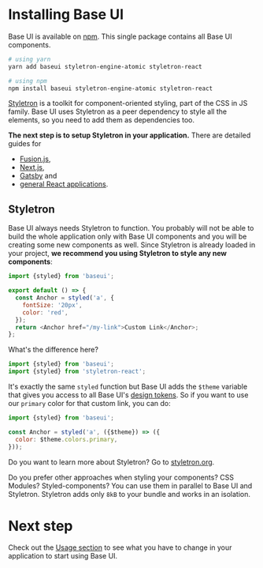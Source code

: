 <!--
Copyright (c) 2018 Uber Technologies, Inc.

This source code is licensed under the MIT license found in the
LICENSE file in the root directory of this source tree.
-->



# Installing Base UI

Base UI is available on [npm](https://npmjs.com/package/baseui). This single package contains all Base UI components.

```bash
# using yarn
yarn add baseui styletron-engine-atomic styletron-react

# using npm
npm install baseui styletron-engine-atomic styletron-react
```

[Styletron](https://www.styletron.org/) is a toolkit for component-oriented styling, part of the CSS in JS family. Base UI uses Styletron as a peer dependency to style all the elements, so you need to add them as dependencies too.

**The next step is to setup Styletron in your application.** There are detailed guides for

* [Fusion.js](https://www.styletron.org/getting-started/#with-fusionjs),
* [Next.js](https://www.styletron.org/getting-started/#with-nextjs),
* [Gatsby](https://www.styletron.org/getting-started/#with-gatsby) and
* [general React applications](https://www.styletron.org/getting-started/#with-react).

## Styletron

Base UI always needs Styletron to function. You probably will not be able to build the whole application only with Base UI components and you will be creating some new components as well. Since Styletron is already loaded in your project, **we recommend you using Styletron to style any new components**:

```js
import {styled} from 'baseui';

export default () => {
  const Anchor = styled('a', {
    fontSize: '20px',
    color: 'red',
  });
  return <Anchor href="/my-link">Custom Link</Anchor>;
};
```

What's the difference here?

```js
import {styled} from 'baseui';
import {styled} from 'styletron-react';
```

It's exactly the same `styled` function but Base UI adds the `$theme` variable that gives you access to all Base UI's [design tokens](/theming/theming-values). So if you want to use our `primary` color for that custom link, you can do:

```js
import {styled} from 'baseui';

const Anchor = styled('a', ({$theme}) => ({
  color: $theme.colors.primary,
}));
```

Do you want to learn more about Styletron? Go to [styletron.org](https://www.styletron.org).

Do you prefer other approaches when styling your components? CSS Modules? Styled-components? You can use them in parallel to Base UI and Styletron. Styletron adds only `8kB` to your bundle and works in an isolation.

# Next step

Check out the [Usage section](/getting-started/usage) to see what you have to change in your application to start using Base UI.
